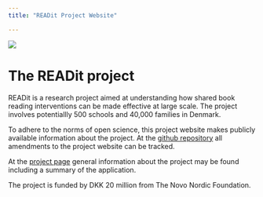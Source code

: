 ```yaml
---
title: "READit Project Website"

---
```





![](READit_picture.jpg)

# The READit project

READit is a research project aimed at understanding how shared book reading interventions can be made effective at large scale. The project involves potentiallly 500 schools and 40,000 families in Denmark.

To adhere to the norms of open science, this project website makes publicly available information about the project. At the [github repository](https://github.com/simon-calmar-andersen/READit) all amendments to the project website can be tracked.

At the [project page](https:simon-calmar-andersen.github.io/READit/project) general information about the project may be found including a summary of the application.

The project is funded by DKK 20 million from The Novo Nordic Foundation.








